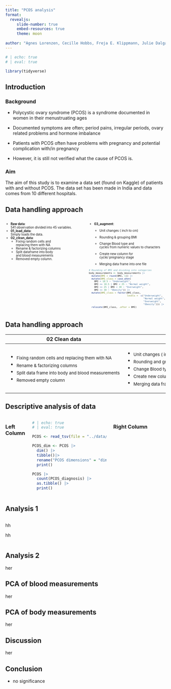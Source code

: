 ```yaml
---
title: "PCOS analysis"
format:
  revealjs:
     slide-number: true
     embed-resources: true
     theme: moon
      
author: "Agnes Lorenzen, Cecille Hobbs, Freja E. Klippmann, Julie Dalgaard Petersen & Mille Rask Sander"
---
```


```r
# | echo: true 
# | eval: true  

library(tidyverse)
```

## Introduction {.smaller}

### Background

-   Polycystic ovary syndrome (PCOS) is a syndrome documented in women in their menustruating ages

-   Documented symptoms are often; period pains, irregular periods, ovary related problems and hormone imbalance

-   Patients with PCOS often have problems with pregnancy and potential complication with/in pregnancy

-   However, it is still not verified what the cause of PCOS is.

### Aim

The aim of this study is to examine a data set (found on Kaggle) of patients with and without PCOS. The data set has been made in India and data comes from 10 different hospitals.

## Data handling approach {style=".smaller"}

::: columns
::: {.column width="50%"}
::: {style="font-size: 0.7em"}
-   <strong>Raw data</strong>:<br />541 observation divided into 45 variables.<br />
-   <strong>01_load_data</strong>:<br />Simply loads the data.<br />
-   <strong>02_clean_data</strong>:<br />
    -   Fixing random cells and replacing them with NA
    -   Rename & factorizing columns
    -   Split dataframe into body and blood measurements
    -   Removed empty column.<br />
:::
:::

::: {.column width="50%"}
::: {style="font-size: 0.7em"}
-   <strong>03_augment</strong>:<br />
    -   Unit changes ( inch to cm)

    -   Rounding & grouping BMI

    -   Change Blood type and cycles from numeric values to characters

    -   Create new column for cycle/ pregnancy stage

    -   Merging data frame into one file<br />

        </div>

        <div style="font-size: 0.6em">

``` r
# Rounding of BMI and dividing into categories
body_measurements <- body_measurements |>
  mutate(BMI = round(BMI, 1)) |> 
  mutate(BMI_class = case_when(
    BMI < 18.5 ~ "Underweight",
    BMI <= 18.5 | BMI < 25 ~ "Normal weight",
    BMI <= 25 | BMI < 30 ~ "Overweight",
    BMI >= 30 ~ "Obesity")) |>
  mutate(BMI_class = factor(BMI_class,
                            levels =  c("Underweight", 
                                        "Normal weight",
                                        "Overweight", 
                                        "Obesity"))) |>
  relocate(BMI_class, .after = BMI)
```
:::
:::
:::

## Data handling approach {style=".smaller"}

::: {style=".smaller"}
+---------------------------------------------------------+----------------------------------------------------------------------+
| 02 Clean data                                           | 03 Augment data                                                      |
+=========================================================+======================================================================+
| -   ~Fixing random cells and replacing them with NA~    | -   ~Unit changes ( inch to cm)~                                     |
| -   ~Rename & factorizing columns~                      | -   ~Rounding and\ grouping BMI~                                     |
| -   ~Split data frame into body and blood measurements~ | -   ~Change Blood type and cycles from numeric values to characters~ |
| -   ~Removed empty column~                              | -   ~Create new column for cycle/ pregnancy stage~                   |
|                                                         | -   ~Merging data frame into one file~                               |
+---------------------------------------------------------+----------------------------------------------------------------------+
:::

## Descriptive analysis of data

::: columns
### Left Column

```r
# | echo: true 
# | eval: true  

PCOS <- read_tsv(file = "../data/PCOS_merged.tsv")

PCOS_dim <- PCOS |>
  dim() |>
  tibble()|>
  rename("PCOS dimensions" = "dim(PCOS)")|>
  print()

PCOS |> 
  count(PCOS_diagnosis) |>
  as.tibble() |>
  print()

```

::: {.column width="50%"}
### Right Column
:::
:::

## Analysis 1

::: {.column width="50%"}
hh

hh
:::

## Analysis 2

her

## PCA of blood measurements

her

## PCA of body measurements

her

## Discussion

her

## Conclusion

-   no significance
